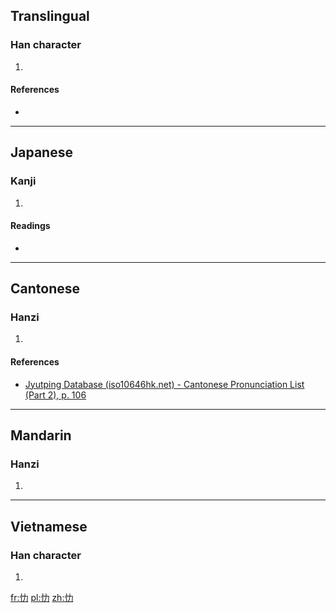 ==Translingual==

===Han character===
{{Han char|rn=61|rad=心|as=02|sn=5|four=|canj=心大尸 (PKS)|ids=⿰[[忄]][[力]]}}

# {{defn|Han|sort=心02}}

====References====
* {{Han ref|kx=0375.040|dkj=10301|dj=0702.010|hdz=42269.010|uh=5FC7|ud=24519}}

----

==Japanese==

===Kanji===
{{ja-kanji|grade=|rs=心02}}

# {{defn|lang=ja|sort=心02}}

====Readings====
* {{ja-readings|on=[[ろく]] (roku)|kun=[[こうろうがおおきい]] (kourougaookii), [[おもう]] (omou)}}

----

==Cantonese==

===Hanzi===
{{yue-hanzi|jyut=[[lak6]]|y=lak6}}

# {{defn|lang=yue|sort=心02}}

====References====
* [http://www.iso10646hk.net/jp/document/download.jsp Jyutping Database (iso10646hk.net) - Cantonese Pronunciation List (Part 2), p. 106]

----

==Mandarin==

===Hanzi===
{{cmn-hanzi|pin=[[lè]] ([[le4]])|wg=le<sup>4</sup>}}

# {{defn|lang=cmn|sort=心02}}

----

==Vietnamese==

===Han character===
{{vi-readings|rs=心02| hanviet = sực}}

# {{defn|lang=vi|sort=心02}}

[[fr:忇]]
[[pl:忇]]
[[zh:忇]]
